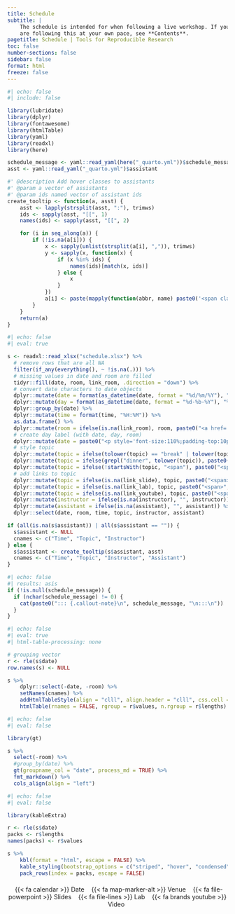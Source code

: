 ```yaml
---
title: Schedule
subtitle: |
    The schedule is intended for when following a live workshop. If you
    are following this at your own pace, see **Contents**.
pagetitle: Schedule | Tools for Reproducible Research
toc: false
number-sections: false
sidebar: false
format: html
freeze: false
---
```


```r
#| echo: false
#| include: false

library(lubridate)
library(dplyr)
library(fontawesome)
library(htmlTable)
library(yaml)
library(readxl)
library(here)

schedule_message <- yaml::read_yaml(here("_quarto.yml"))$schedule_message
asst <- yaml::read_yaml("_quarto.yml")$assistant

#' @description Add hover classes to assistants
#' @param a vector of assistants
#' @param ids named vector of assistant ids
create_tooltip <- function(a, asst) {
    asst <- lapply(strsplit(asst, ":"), trimws)
    ids <- sapply(asst, "[[", 1)
    names(ids) <- sapply(asst, "[[", 2)

    for (i in seq_along(a)) {
        if (!is.na(a[i])) {
            x <- sapply(unlist(strsplit(a[i], ",")), trimws)
            y <- sapply(x, function(x) {
                if (x %in% ids) {
                    names(ids)[match(x, ids)]
                } else {
                    x
                }
            })
            a[i] <- paste(mapply(function(abbr, name) paste0('<span class="hover-text">', abbr, '<span class="tooltip-text top">', name, "</span></span>"), abbr = x, name = y), collapse = "<span>,</span>")
        }
    }
    return(a)
}
```

```r
#| echo: false
#| eval: true

s <- readxl::read_xlsx("schedule.xlsx") %>%
  # remove rows that are all NA
  filter(if_any(everything(), ~ !is.na(.))) %>%
  # missing values in date and room are filled
  tidyr::fill(date, room, link_room, .direction = "down") %>%
  # convert date characters to date objects
  dplyr::mutate(date = format(as_datetime(date, format = "%d/%m/%Y"), "%d-%b-%Y")) %>%
  dplyr::mutate(day = format(as_datetime(date, format = "%d-%b-%Y"), "%a")) %>%
  dplyr::group_by(date) %>%
  dplyr::mutate(time = format(time, "%H:%M")) %>%
  as.data.frame() %>%
  dplyr::mutate(room = ifelse(is.na(link_room), room, paste0("<a href='", link_room, "'>", room, "</a>"))) %>%
  # create day label (with date, day, room)
  dplyr::mutate(date = paste0("<p style='font-size:110%;padding-top:10px;padding-bottom:5px;'><span style='font-weight:bold;'><span class='marker'>", fa("fas fa-calendar"), "</span>", date, "</span>", "<span style='color:white;border-radius:4px;padding-right:4px;padding-left:4px;background:#95b540;margin-left:9px;margin-right:7px;'>", day, "</span>", "<span class='marker'>", fa("fas fa-location-dot"), "</span>", room, "</p>")) %>%
  # style topic
  dplyr::mutate(topic = ifelse(tolower(topic) == "break" | tolower(topic) == "lunch", paste0("<span class='topic'>", topic, "</span>"), topic)) %>%
  dplyr::mutate(topic = ifelse(grepl("dinner", tolower(topic)), paste0("<span class='topic-dinner'>", topic, "</span>"), topic)) %>%
  dplyr::mutate(topic = ifelse(!startsWith(topic, "<span"), paste0("<span style='margin-right:5px;'>", topic, "</span>"), topic)) %>%
  # add links to topic
  dplyr::mutate(topic = ifelse(is.na(link_slide), topic, paste0("<span>", topic, "<a class='marker' href='", link_slide, "'>", fa("fas fa-file-powerpoint"), "</a></span>"))) %>%
  dplyr::mutate(topic = ifelse(is.na(link_lab), topic, paste0("<span>", topic, "<a class='marker' href='", link_lab, "'>", fa("fas fa-file-lines"), "</a></span>"))) %>%
  dplyr::mutate(topic = ifelse(is.na(link_youtube), topic, paste0("<span>", topic, "<a class='marker' href='", link_youtube, "' target=”_blank”>", fa("fab fa-youtube"), "</a></span>"))) %>%
  dplyr::mutate(instructor = ifelse(is.na(instructor), "", instructor)) %>%
  dplyr::mutate(assistant = ifelse(is.na(assistant), "", assistant)) %>%
  dplyr::select(date, room, time, topic, instructor, assistant)

if (all(is.na(s$assistant)) | all(s$assistant == "")) {
  s$assistant <- NULL
  cnames <- c("Time", "Topic", "Instructor")
} else {
  s$assistant <- create_tooltip(s$assistant, asst)
  cnames <- c("Time", "Topic", "Instructor", "Assistant")
}
```

```r
#| echo: false
#| results: asis
if (!is.null(schedule_message)) {
  if (nchar(schedule_message) != 0) {
    cat(paste0("::: {.callout-note}\n", schedule_message, "\n:::\n"))
  }
}
```

::: {.table-schedule}

```r
#| echo: false
#| eval: true
#| html-table-processing: none

# grouping vector
r <- rle(s$date)
row.names(s) <- NULL

s %>%
    dplyr::select(-date, -room) %>%
    setNames(cnames) %>%
    addHtmlTableStyle(align = "clll", align.header = "clll", css.cell = "padding-right:1em;") %>%
    htmlTable(rnames = FALSE, rgroup = r$values, n.rgroup = r$lengths)
```

```r
#| echo: false
#| eval: false

library(gt)

s %>%
  select(-room) %>%
  #group_by(date) %>%
  gt(groupname_col = "date", process_md = TRUE) %>%
  fmt_markdown() %>%
  cols_align(align = "left")
```

```r
#| echo: false
#| eval: false

library(kableExtra)

r <- rle(s$date)
packs <- r$lengths
names(packs) <- r$values

s %>%
    kbl(format = "html", escape = FALSE) %>%
    kable_styling(bootstrap_options = c("striped", "hover", "condensed", full_width = FALSE)) %>%
    pack_rows(index = packs, escape = FALSE)
```

<!-- marker legend -->
<p class="small" style="margin-top:20px;text-align:center;">
<span>
<span style="margin-left:6px; margin-right:6px;">
{{< fa calendar >}} Date
</span>
<span style="margin-left:6px; margin-right:6px;">
{{< fa map-marker-alt >}}  Venue
</span>
<span style="margin-left:6px; margin-right:6px;">
{{< fa file-powerpoint >}}  Slides
</span>
<span style="margin-left:6px; margin-right:6px;">
{{< fa file-lines >}}  Lab
</span>
<span style="margin-left:6px; margin-right:6px;">
{{< fa brands youtube >}}  Video
</span>
</span>
</p>

:::
